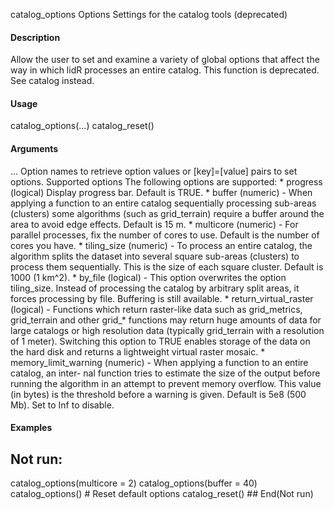 catalog_options
Options Settings for the catalog tools (deprecated)

#### Description 

Allow the user to set and examine a variety of global options that affect the way in which lidR
processes an entire catalog. This function is deprecated. See catalog instead.

#### Usage 

catalog_options(...)
catalog_reset()

#### Arguments 

...
Option names to retrieve option values or [key]=[value] pairs to set options.
Supported options
The following options are supported:
*  progress (logical) Display progress bar. Default is TRUE.
*  buffer (numeric) - When applying a function to an entire catalog sequentially processing
sub-areas (clusters) some algorithms (such as grid_terrain) require a buffer around the area to
avoid edge effects. Default is 15 m.
*  multicore (numeric) - For parallel processes, fix the number of cores to use. Default is the
number of cores you have.
*  tiling_size (numeric) - To process an entire catalog, the algorithm splits the dataset into
several square sub-areas (clusters) to process them sequentially. This is the size of each square
cluster. Default is 1000 (1 km^2).
*  by_file (logical) - This option overwrites the option tiling_size. Instead of processing the
catalog by arbitrary split areas, it forces processing by file. Buffering is still available.
*  return_virtual_raster (logical) - Functions which return raster-like data such as grid_metrics,
grid_terrain and other grid_* functions may return huge amounts of data for large catalogs
or high resolution data (typically grid_terrain with a resolution of 1 meter). Switching this
option to TRUE enables storage of the data on the hard disk and returns a lightweight virtual
raster mosaic.
*  memory_limit_warning (numeric) - When applying a function to an entire catalog, an inter-
nal function tries to estimate the size of the output before running the algorithm in an attempt
to prevent memory overflow. This value (in bytes) is the threshold before a warning is given.
Default is 5e8 (500 Mb). Set to Inf to disable.

#### Examples 

## Not run:
catalog_options(multicore = 2)
catalog_options(buffer = 40)
catalog_options()
# Reset default options
catalog_reset()
## End(Not run)
